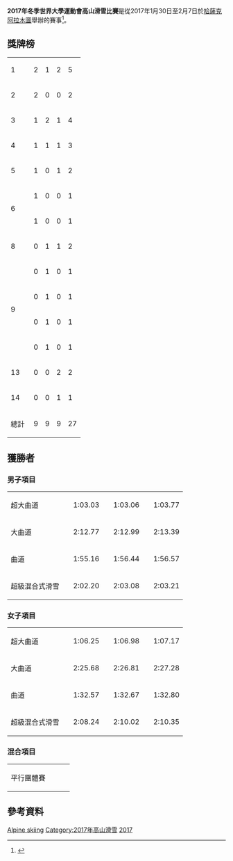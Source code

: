 {{Infobox Universiade event
| event = 高山滑雪
| games =  2017年冬季世界大學運動會
| image = [[File:Alpine_skiing_pictogram.svg|100px]]
| venue = {{link-en|新布拉克|Shymbulak|新布拉克滑雪渡假村}}
| dates = {{Start date|2017|1|30}} – {{Start date|2017|2|7}}
| competitors = 204 
| nations = 40
| teams = 
| governing_body = 
| win_value =
| gold = 
| goldNOC = 
| silver = 
| silverNOC = 
| bronze = 
| bronzeNOC = 
| prev = [[2015年冬季世界大學運動會高山滑雪比賽|2015]]
| next = [[2019年冬季世界大學運動會高山滑雪比賽|2019]]
}}
'''2017年冬季世界大學運動會高山滑雪比賽'''是從2017年1月30日至2月7日於[[哈薩克|哈薩克]][[阿拉木圖|阿拉木圖]]{{link-en|新布拉克|Shymbulak|新布拉克滑雪渡假村}}舉辦的賽事<ref>{{cite web|url=https://almaty2017.com/universiade/kinds-of-sport/alpine-skiing|title=Alpine skiing|publisher=almaty2017.com|accessdate=2017-01-31|deadurl=yes|archiveurl=https://web.archive.org/web/20170130093152/https://almaty2017.com/universiade/kinds-of-sport/alpine-skiing|archivedate=2017-01-30}}</ref>。

== 獎牌榜 ==
{| {{RankedMedalTable}}
|-
| 1 || align=left | {{flagIOC2|RUS|2017年冬季世界大學運動會}} || 2 || 1 || 2 || 5
|-
| 2 || align=left | {{flagIOC2|ITA|2017年冬季世界大學運動會}} || 2 || 0 || 0 || 2
|- 
| 3 || align=left | {{flagIOC2|AUT|2017年冬季世界大學運動會}} || 1 || 2 || 1 || 4
|- 
| 4 || align=left | {{flagIOC2|BLR|2017年冬季世界大學運動會}} || 1 || 1 || 1 || 3
|-
| 5 || align=left | {{flagIOC2|JPN|2017年冬季世界大學運動會}} || 1 || 0 || 1 || 2
|- 
|rowspan=2| 6 || align=left | {{flagIOC2|LAT|2017年冬季世界大學運動會}} || 1 || 0 || 0 || 1
|- 
| align=left | {{flagIOC2|CZE|2017年冬季世界大學運動會}} || 1 || 0 || 0 || 1
|- 
| 8 || align=left | {{flagIOC2|SUI|2017年冬季世界大學運動會}} || 0 || 1 || 1 || 2
|- 
|rowspan=4| 9 || align=left | {{flagIOC2|FIN|2017年冬季世界大學運動會}} || 0 || 1 || 0 || 1
|- 
| align=left | {{flagIOC2|GER|2017年冬季世界大學運動會}} || 0 || 1 || 0 || 1
|- 
| align=left | {{flagIOC2|NED|2017年冬季世界大學運動會}} || 0 || 1 || 0 || 1
|- 
| align=left | {{flagIOC2|SLO|2017年冬季世界大學運動會}} || 0 || 1 || 0 || 1
|- 
| 13 || align=left | {{flagIOC2|SVK|2017年冬季世界大學運動會}} || 0 || 0 || 2 || 2
|- 
| 14 || align=left | {{flagIOC2|SWE|2017年冬季世界大學運動會}} || 0 || 0 || 1 || 1
|-
! colspan=2 | 總計 || 9 || 9 || 9 || 27
|}

== 獲勝者 ==
=== 男子項目 ===
{| {{MedalistTable|type=項目|columns=2}}
|-
| 超大曲道
| {{flagIOC2medalist|[[Michelangelo_Tentori|Michelangelo Tentori]]|ITA|2017年冬季世界大學運動會}} || 1:03.03
| {{flagIOC2medalist|[[Evgenij_Pyasik|Evgenij Pyasik]]|RUS|2017年冬季世界大學運動會}} || 1:03.06
| {{flagIOC2medalist|[[Simon_Efimov|Simon Efimov]]|RUS|2017年冬季世界大學運動會}} || 1:03.77
|-
| 大曲道
| {{flagIOC2medalist|[[Giulio_Giovanni_Bosca|Giulio Giovanni Bosca]]|ITA|2017年冬季世界大學運動會}} || 2:12.77
| {{flagIOC2medalist|[[Joel_Mueller|Joel Mueller]]|SUI|2017年冬季世界大學運動會}} || 2:12.99
| {{flagIOC2medalist|[[Cedric_Noger|Cedric Noger]]|SUI|2017年冬季世界大學運動會}} || 2:13.39
|-
| 曲道
| {{flagIOC2medalist|[[Richard_Leitgeb|Richard Leitgeb]]|AUT|2017年冬季世界大學運動會}} || 1:55.16
| {{flagIOC2medalist|[[Bernhard_Binderitsch|Bernhard Binderitsch]]|AUT|2017年冬季世界大學運動會}} || 1:56.44
| {{flagIOC2medalist|[[Tobias_Kogler|Tobias Kogler]]|AUT|2017年冬季世界大學運動會}} || 1:56.57
|-
| 超級混合式滑雪
| {{flagIOC2medalist|[[Kristaps_Zvejnieks|Kristaps Zvejnieks]]|LAT|2017年冬季世界大學運動會}} || 2:02.20
| {{flagIOC2medalist|[[Maarten_Meiners|Maarten Meiners]]|NED|2017年冬季世界大學運動會}} || 2:03.08
| {{flagIOC2medalist|[[Matej_Falat|Matej Falat]]|SVK|2017年冬季世界大學運動會}} || 2:03.21
|}

=== 女子項目 ===
{| {{MedalistTable|type=項目|columns=2}}
|-
| 超大曲道
| {{flagIOC2medalist|[[Elena_Yakovishina|Elena Yakovishina]]|RUS|2017年冬季世界大學運動會}} || 1:06.25	
| {{flagIOC2medalist|[[Nea_Luukko|Nea Luukko]]|FIN|2017年冬季世界大學運動會}} || 1:06.98	
| {{flagIOC2medalist|[[安藤麻|安藤麻]]|JPN|2017年冬季世界大學運動會}} || 1:07.17
|-
| 大曲道
| {{flagIOC2medalist|[[安藤麻|安藤麻]]|JPN|2017年冬季世界大學運動會}} || 2:25.68 
| {{flagIOC2medalist|[[Desiree_Ajlec|Desiree Ajlec]]|SLO|2017年冬季世界大學運動會}} || 2:26.81
| {{flagIOC2medalist|[[玛丽亚·什卡诺娃|玛丽亚·什卡诺娃]]|BLR|2017年冬季世界大學運動會}} || 2:27.28
|-
| 曲道
| {{flagIOC2medalist|[[玛丽亚·什卡诺娃|玛丽亚·什卡诺娃]]|BLR|2017年冬季世界大學運動會}} || 1:32.57
| {{flagIOC2medalist|[[Elena_Yakovishina|Elena Yakovishina]]|GER|2017年冬季世界大學運動會}} || 1:32.67
| {{flagIOC2medalist|[[Louise_Jansson|Louise Jansson]]|SWE|2017年冬季世界大學運動會}} || 1:32.80
|-
| 超級混合式滑雪
| {{flagIOC2medalist|[[Anastasiia_Silanteva|Anastasiia Silanteva]]|RUS|2017年冬季世界大學運動會}} || 2:08.24
| {{flagIOC2medalist|[[玛丽亚·什卡诺娃|玛丽亚·什卡诺娃]]|BLR|2017年冬季世界大學運動會}} || 2:10.02
| {{flagIOC2medalist|[[Barbara_Kantorova|Barbara Kantorova]]|SVK|2017年冬季世界大學運動會}} || 2:10.35
|}

=== 混合項目 ===
{| {{MedalistTable|type=項目}}
|-
| 平行團體賽
| {{flagIOC2team|CZE|2017年冬季世界大學運動會}}
| {{flagIOC2team|AUT|2017年冬季世界大學運動會}}
| {{flagIOC2team|RUS|2017年冬季世界大學運動會}}
|}

== 參考資料 ==
{{reflist}}

{{2017年冬季世界大學運動會比賽項目}}

{{DEFAULTSORT:Alpine skiing At The 2017 Winter Universiade}}
[[Category:2017年冬季世界大學運動會|Alpine skiing]]
[[Category:2017年高山滑雪|Category:2017年高山滑雪]]
[[Category:冬季世界大學運動會高山滑雪比賽|2017]]